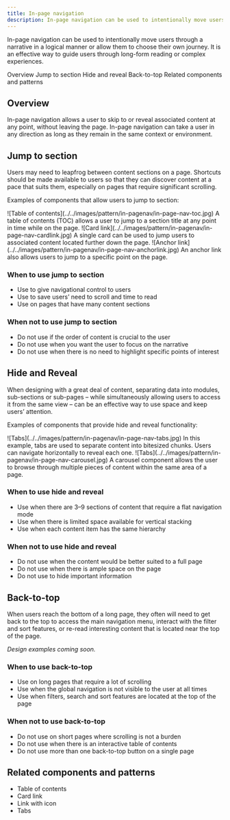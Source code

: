 ```yaml
---
title: In-page navigation
description: In-page navigation can be used to intentionally move users through a narrative in a logical manner or allow them to choose their own journey. 
---
```


<PageDescription>

In-page navigation can be used to intentionally move users through a narrative in a logical manner or allow them to choose their own journey. 
It is an effective way to guide users through long-form reading or complex experiences.
</PageDescription>

<AnchorLinks>

<AnchorLink>Overview</AnchorLink>
<AnchorLink>Jump to section</AnchorLink>
<AnchorLink>Hide and reveal</AnchorLink>
<AnchorLink>Back-to-top</AnchorLink>
<AnchorLink>Related components and patterns</AnchorLink>

</AnchorLinks>


## Overview
In-page navigation allows a user to skip to or reveal associated content at any point, without leaving the page. 
In-page navigation can take a user in any direction as long as they remain in the same context or environment.


## Jump to section

Users may need to leapfrog between content sections on a page. Shortcuts should be made available to users so that they can discover content at a pace that suits them, especially on pages that require significant scrolling. 

Examples of components that allow users to jump to section:

<Title>Table of contents</Title>
![Table of contents](../../images/pattern/in-pagenav/in-page-nav-toc.jpg)

<Caption>
A table of contents (TOC) allows a user to jump to a section title at any point in time while on the page.
</Caption>


<Title>Card link</Title>
![Card link](../../images/pattern/in-pagenav/in-page-nav-cardlink.jpg)

<Caption>
A single card can be used to jump users to associated content located further down the page.
</Caption>

<Title>Anchor link</Title>
![Anchor link](../../images/pattern/in-pagenav/in-page-nav-anchorlink.jpg)

<Caption>
An anchor link also allows users to jump to a specific point on the page.
</Caption>

### When to use jump to section

* Use to give navigational control to users 
* Use to save users’ need to scroll and time to read
* Use on pages that have many content sections

### When not to use jump to section

* Do not use if the order of content is crucial to the user
* Do not use when you want the user to focus on the narrative
* Do not use when there is no need to highlight specific points of interest


## Hide and Reveal

When designing with a great deal of content, separating data into modules, sub-sections or sub-pages – while simultaneously allowing users to access it from the same view – can be an effective way to use space and keep users’ attention. 

Examples of components that provide hide and reveal functionality:

<Title>Tabs</Title>
![Tabs](../../images/pattern/in-pagenav/in-page-nav-tabs.jpg)

<Caption>
In this example, tabs are used to separate content into bitesized chunks. Users can navigate horizontally to reveal each one.
</Caption>

<Title>Carousel</Title>
![Tabs](../../images/pattern/in-pagenav/in-page-nav-carousel.jpg)

<Caption>
A carousel component allows the user to browse through multiple pieces of content within the same area of a page.
</Caption>

### When to use hide and reveal

* Use when there are 3–9 sections of content that require a flat navigation mode 
* Use when there is limited space available for vertical stacking
* Use when each content item has the same hierarchy 

### When not to use hide and reveal

* Do not use when the content would be better suited to a full page
* Do not use when there is ample space on the page
* Do not use to hide important information


## Back-to-top

When users reach the bottom of a long page, they often will need to get back to the top to access the main navigation menu, interact with the filter and sort features, or re-read interesting content that is located near the top of the page.

_Design examples coming soon._

### When to use back-to-top

* Use on long pages that require a lot of scrolling 
* Use when the global navigation is not visible to the user at all times
* Use when filters, search and sort features are located at the top of the page 

### When not to use back-to-top

* Do not use on short pages where scrolling is not a burden
* Do not use when there is an interactive table of contents
* Do not use more than one back-to-top button on a single page


## Related components and patterns

* Table of contents
* Card link
* Link with icon
* Tabs
